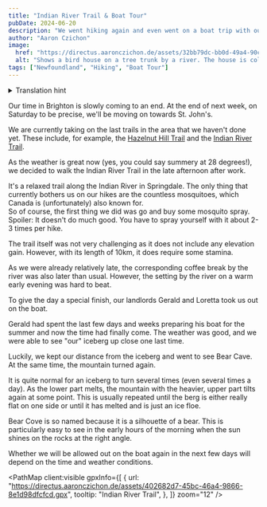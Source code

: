 ```yaml
---
title: "Indian River Trail & Boat Tour"
pubDate: 2024-06-20
description: "We went hiking again and even went on a boat trip with our landlords."
author: "Aaron Czichon"
image:
  href: "https://directus.aaronczichon.de/assets/32bb79dc-bb0d-49a4-90ca-561016f36b6d.jpeg?quality=70&width=1600"
  alt: "Shows a bird house on a tree trunk by a river. The house is colorfully painted as you know it from St. John's and has 5 holes for the birds."
tags: ["Newfoundland", "Hiking", "Boat Tour"]
---
```



<details>
  <summary>Translation hint</summary>
  We implemented the English version of this blog for you in June. We will publish
  all new blog entries also in English. Every entry before Jun 24th 2024 is automatically
  translated through DeepL. So please apologize if the translation is not perfect.
  If you want to read the original German entry, please switch to the German version
  of our blog.
</details>

Our time in Brighton is slowly coming to an end. At the end of next week, on Saturday to be precise, we'll be moving on towards St. John's.

We are currently taking on the last trails in the area that we haven't done yet. These include, for example, the [Hazelnut Hill Trail](https://www.alltrails.com/trail/canada/newfoundland-and-labrador/hazelnut-hill-trail) and the [Indian River Trail](https://www.alltrails.com/trail/canada/newfoundland-and-labrador/indian-river-trail).

As the weather is great now (yes, you could say summery at 28 degrees!), we decided to walk the Indian River Trail in the late afternoon after work.

<DirectusImage assetId="37a07a19-37e6-4776-abf0-256f14c3e0b4.jpeg" />

It's a relaxed trail along the Indian River in Springdale. The only thing that currently bothers us on our hikes are the countless mosquitoes, which Canada is (unfortunately) also known for.  
So of course, the first thing we did was go and buy some mosquito spray. Spoiler: It doesn't do much good. You have to spray yourself with it about 2-3 times per hike.

<DirectusImage assetId="06c9c0d7-5129-43ac-afb5-cb80a7b2865c.jpeg" />

The trail itself was not very challenging as it does not include any elevation gain. However, with its length of 10km, it does require some stamina.

<DirectusImage assetId="4954af8a-8aa4-4636-bf78-1882085680fe.jpeg" />

As we were already relatively late, the corresponding coffee break by the river was also later than usual. However, the setting by the river on a warm early evening was hard to beat.

To give the day a special finish, our landlords Gerald and Loretta took us out on the boat.

Gerald had spent the last few days and weeks preparing his boat for the summer and now the time had finally come. The weather was good, and we were able to see "our" iceberg up close one last time.

<DirectusImage assetId="bd959f78-ba0a-4f59-abff-6d71a95d3871.jpeg" />

Luckily, we kept our distance from the iceberg and went to see Bear Cave. At the same time, the mountain turned again.

It is quite normal for an iceberg to turn several times (even several times a day). As the lower part melts, the mountain with the heavier, upper part tilts again at some point. This is usually repeated until the berg is either really flat on one side or until it has melted and is just an ice floe.

<DirectusImage assetId="3de71ee2-ec78-42c9-888f-4d1d461062a0.jpeg" />

Bear Cove is so named because it is a silhouette of a bear. This is particularly easy to see in the early hours of the morning when the sun shines on the rocks at the right angle.

Whether we will be allowed out on the boat again in the next few days will depend on the time and weather conditions.

<PathMap
  client:visible
  gpxInfo={[
    {
      url: "https://directus.aaronczichon.de/assets/402682d7-45bc-46a4-9866-8e1d98dfcfcd.gpx",
      tooltip: "Indian River Trail",
    },
  ]}
  zoom="12"
/>

